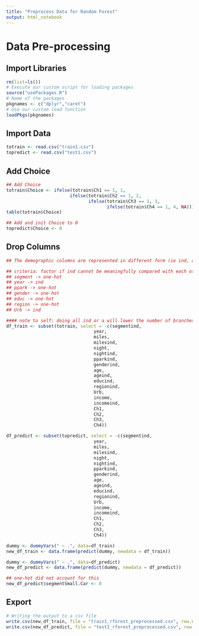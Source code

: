 ```yaml
---
title: "Preprocess Data for Random Forest"
output: html_notebook
---
```


# Data Pre-processing
## Import Libraries
```r
rm(list=ls())
# Execute our custom script for loading packages
source("usePackages.R")
# Name of the packages 
pkgnames <- c("dplyr","caret")
# Use our custom load function
loadPkgs(pkgnames)
```

## Import Data
```r
totrain <- read.csv("train1.csv")
topredict <- read.csv("test1.csv")
```
## Add Choice
```r
## Add Choice
totrain$Choice <- ifelse(totrain$Ch1 == 1, 1,
                        ifelse(totrain$Ch2 == 1, 2,
                               ifelse(totrain$Ch3 == 1, 3,
                                      ifelse(totrain$Ch4 == 1, 4, NA))))
table(totrain$Choice)

## Add and init Choice to 0
topredict$Choice <- 0
```

## Drop Columns
```r
## The demographic columns are represented in different form (ie ind, a). We will use the a form if available as these give us more information than a one-hot or ind form. For the rest we will decide as such:

## criteria: factor if ind cannot be meaningfully compared with each other, else ind
## segment -> one-hot
## year -> ind
## ppark -> one-hot
## gender -> one-hot
## educ -> one-hot
## region -> one-hot
## Urb -> ind

#### note to self: doing all ind or a will lower the number of branches, maybe can try?
df_train <- subset(totrain, select = -c(segmentind,
                                 year,
                                 miles,
                                 milesind,
                                 night,
                                 nightind,
                                 pparkind,
                                 genderind,
                                 age,
                                 ageind,
                                 educind,
                                 regionind,
                                 Urb,
                                 income,
                                 incomeind,
                                 Ch1,
                                 Ch2,
                                 Ch3,
                                 Ch4))

df_predict <- subset(topredict, select = -c(segmentind,
                                 year,
                                 miles,
                                 milesind,
                                 night,
                                 nightind,
                                 pparkind,
                                 genderind,
                                 age,
                                 ageind,
                                 educind,
                                 regionind,
                                 Urb,
                                 income,
                                 incomeind,
                                 Ch1,
                                 Ch2,
                                 Ch3,
                                 Ch4))

dummy <- dummyVars(" ~ .", data=df_train)
new_df_train <- data.frame(predict(dummy, newdata = df_train)) 

dummy <- dummyVars(" ~ .", data=df_predict)
new_df_predict <- data.frame(predict(dummy, newdata = df_predict)) 

## one-hot did not account for this
new_df_predict$segmentSmall.Car <- 0
```

## Export
```r
# Writing the output to a csv file
write.csv(new_df_train, file = "train1_rforest_preprocessed.csv", row.names = FALSE)
write.csv(new_df_predict, file = "test1_rforest_preprocessed.csv", row.names = FALSE)
```
